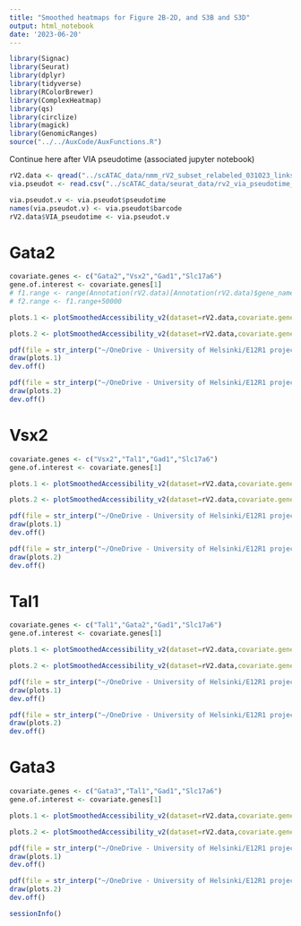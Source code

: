 ```yaml
---
title: "Smoothed heatmaps for Figure 2B-2D, and S3B and S3D"
output: html_notebook
date: '2023-06-20'
---
```


```r
library(Signac)
library(Seurat)
library(dplyr)
library(tidyverse)
library(RColorBrewer)
library(ComplexHeatmap)
library(qs)
library(circlize)
library(magick)
library(GenomicRanges)
source("../../AuxCode/AuxFunctions.R")
```

Continue here after VIA pseudotime (associated jupyter notebook)

```r
rV2.data <- qread("../scATAC_data/nmm_rV2_subset_relabeled_031023_links.qs",nthreads = 6)
via.pseudot <- read.csv("../scATAC_data/seurat_data/rv2_via_pseudotime_110522.csv")
```

```r
via.pseudot.v <- via.pseudot$pseudotime
names(via.pseudot.v) <- via.pseudot$barcode
rV2.data$VIA_pseudotime <- via.pseudot.v
```

# Gata2

```r
covariate.genes <- c("Gata2","Vsx2","Gad1","Slc17a6")
gene.of.interest <- covariate.genes[1]
# f1.range <- range(Annotation(rV2.data)[Annotation(rV2.data)$gene_name %in% gene.of.interest], ignore.strand = TRUE)
# f2.range <- f1.range+50000
```

```r
plots.1 <- plotSmoothedAccessibility_v2(dataset=rV2.data,covariate.genes.to.plot=covariate.genes, features.df=filter(result.Gata2,pvalue<0.01), drop.non.linked=FALSE, rV2 = TRUE,gene_id2name=gene_id2name, gene_name2id=gene_name2id, gene.feat.name=gene.of.interest,unify_expression_scale = TRUE)

plots.2 <- plotSmoothedAccessibility_v2(dataset=rV2.data,covariate.genes.to.plot=covariate.genes, features.df=filter(result.Gata2,pvalue<0.01), drop.non.linked=FALSE, rV2 = FALSE,gene_id2name=gene_id2name, gene_name2id=gene_name2id, gene.feat.name=gene.of.interest,unify_expression_scale = TRUE)
```

```r
pdf(file = str_interp("~/OneDrive - University of Helsinki/E12R1 project/Manuscript I - Regulation of Tal1 dependent rV2 lineage bifurcation/Figures/plots/Fig2/GA_${gene.of.interest}_smoothed_heatmap.pdf"), width = 28, height = 24)
draw(plots.1)
dev.off()

pdf(file = str_interp("~/OneDrive - University of Helsinki/E12R1 project/Manuscript I - Regulation of Tal1 dependent rV2 lineage bifurcation/Figures/plots/Fig2/GL_${gene.of.interest}_smoothed_heatmap.pdf"), width = 28, height = 24)
draw(plots.2)
dev.off()
```
# Vsx2

```r
covariate.genes <- c("Vsx2","Tal1","Gad1","Slc17a6")
gene.of.interest <- covariate.genes[1]

```

```r
plots.1 <- plotSmoothedAccessibility_v2(dataset=rV2.data,covariate.genes.to.plot=covariate.genes, features.df=filter(result.Vsx2,pvalue<0.01), drop.non.linked=FALSE, rV2 = TRUE,gene_id2name=gene_id2name, gene_name2id=gene_name2id, gene.feat.name=gene.of.interest,unify_expression_scale = TRUE)

plots.2 <- plotSmoothedAccessibility_v2(dataset=rV2.data,covariate.genes.to.plot=covariate.genes, features.df=filter(result.Vsx2,pvalue<0.01), drop.non.linked=FALSE, rV2 = FALSE,gene_id2name=gene_id2name, gene_name2id=gene_name2id, gene.feat.name=gene.of.interest,unify_expression_scale = TRUE)
```

```r
pdf(file = str_interp("~/OneDrive - University of Helsinki/E12R1 project/Manuscript I - Regulation of Tal1 dependent rV2 lineage bifurcation/Figures/plots/Fig2/GA_${gene.of.interest}_smoothed_heatmap.pdf"), width = 28, height = 24)
draw(plots.1)
dev.off()

pdf(file = str_interp("~/OneDrive - University of Helsinki/E12R1 project/Manuscript I - Regulation of Tal1 dependent rV2 lineage bifurcation/Figures/plots/Fig2/GL_${gene.of.interest}_smoothed_heatmap.pdf"), width = 28, height = 24)
draw(plots.2)
dev.off()
```

# Tal1

```r
covariate.genes <- c("Tal1","Gata2","Gad1","Slc17a6")
gene.of.interest <- covariate.genes[1]
```

```r
plots.1 <- plotSmoothedAccessibility_v2(dataset=rV2.data,covariate.genes.to.plot=covariate.genes, features.df=filter(result.Tal1,pvalue<0.01), drop.non.linked=FALSE, rV2 = TRUE,gene_id2name=gene_id2name, gene_name2id=gene_name2id, gene.feat.name=gene.of.interest,unify_expression_scale = TRUE)

plots.2 <- plotSmoothedAccessibility_v2(dataset=rV2.data,covariate.genes.to.plot=covariate.genes, features.df=filter(result.Tal1,pvalue<0.01), drop.non.linked=FALSE, rV2 = FALSE,gene_id2name=gene_id2name, gene_name2id=gene_name2id, gene.feat.name=gene.of.interest,unify_expression_scale = TRUE)
```

```r
pdf(file = str_interp("~/OneDrive - University of Helsinki/E12R1 project/Manuscript I - Regulation of Tal1 dependent rV2 lineage bifurcation/Figures/plots/Fig2/GA_${gene.of.interest}_smoothed_heatmap.pdf"), width = 28, height = 24)
draw(plots.1)
dev.off()

pdf(file = str_interp("~/OneDrive - University of Helsinki/E12R1 project/Manuscript I - Regulation of Tal1 dependent rV2 lineage bifurcation/Figures/plots/Fig2/GL_${gene.of.interest}_smoothed_heatmap.pdf"), width = 28, height = 24)
draw(plots.2)
dev.off()
```

# Gata3

```r
covariate.genes <- c("Gata3","Tal1","Gad1","Slc17a6")
gene.of.interest <- covariate.genes[1]
```

```r
plots.1 <- plotSmoothedAccessibility_v2(dataset=rV2.data,covariate.genes.to.plot=covariate.genes, features.df=filter(result.Gata3,pvalue<0.01), drop.non.linked=FALSE, rV2 = TRUE,gene_id2name=gene_id2name, gene_name2id=gene_name2id, gene.feat.name=gene.of.interest,unify_expression_scale = TRUE)

plots.2 <- plotSmoothedAccessibility_v2(dataset=rV2.data,covariate.genes.to.plot=covariate.genes, features.df=filter(result.Gata3,pvalue<0.01), drop.non.linked=FALSE, rV2 = FALSE,gene_id2name=gene_id2name, gene_name2id=gene_name2id, gene.feat.name=gene.of.interest,unify_expression_scale = TRUE)
```

```r
pdf(file = str_interp("~/OneDrive - University of Helsinki/E12R1 project/Manuscript I - Regulation of Tal1 dependent rV2 lineage bifurcation/Figures/plots/Fig2/GA_${gene.of.interest}_smoothed_heatmap.pdf"), width = 28, height = 24)
draw(plots.1)
dev.off()

pdf(file = str_interp("~/OneDrive - University of Helsinki/E12R1 project/Manuscript I - Regulation of Tal1 dependent rV2 lineage bifurcation/Figures/plots/Fig2/GL_${gene.of.interest}_smoothed_heatmap.pdf"), width = 28, height = 24)
draw(plots.2)
dev.off()
```

```r
sessionInfo()
```

